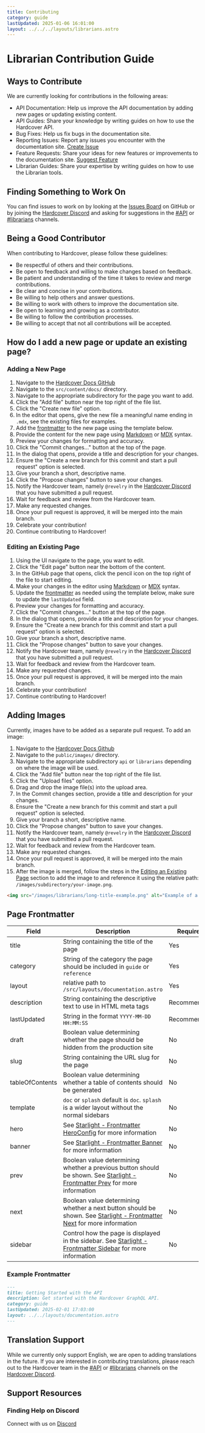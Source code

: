 ```yaml
---
title: Contributing
category: guide
lastUpdated: 2025-01-06 16:01:00
layout: ../../../layouts/librarians.astro
---
```



# Librarian Contribution Guide
## Ways to Contribute
We are currently looking for contributions in the following areas:

- API Documentation: Help us improve the API documentation by adding new pages or updating existing content.
- API Guides: Share your knowledge by writing guides on how to use the Hardcover API.
- Bug Fixes: Help us fix bugs in the documentation site.
- Reporting Issues: Report any issues you encounter with the documentation site. <a href={URLS.CREATE_ISSUE} target="_blank" rel="noreferrer noopener">Create Issue</a>
- Feature Requests: Share your ideas for new features or improvements to the documentation site. <a href={URLS.SUGGEST_FEATURE} target="_blank" rel="noreferrer noopener">Suggest Feature</a>
- Librarian Guides: Share your expertise by writing guides on how to use the Librarian tools.

## Finding Something to Work On
You can find issues to work on
by looking at the <a href={URLS.ISSUES} target="_blank" rel="noreferrer noopener">Issues Board</a> on GitHub
or by joining the <a href={URLS.DISCORD} target="_blank" rel="noreferrer noopener">Hardcover Discord</a> and asking for suggestions in the <a href={URLS.API_DISCORD} target="_blank"
rel="noreferrer noopener">#API</a> or <a href={URLS.LIBRARIAN_DISCORD} target="_blank"
rel="noreferrer noopener">#librarians</a> channels.

## Being a Good Contributor
When contributing to Hardcover, please follow these guidelines:

- Be respectful of others and their contributions.
- Be open to feedback and willing to make changes based on feedback.
- Be patient and understanding of the time it takes to review and merge contributions.
- Be clear and concise in your contributions.
- Be willing to help others and answer questions.
- Be willing to work with others to improve the documentation site.
- Be open to learning and growing as a contributor.
- Be willing to follow the contribution processes.
- Be willing to accept that not all contributions will be accepted.

## How do I add a new page or update an existing page?
### Adding a New Page
1. Navigate to the <a href={URLS.GITHUB} target="_blank" rel="noreferrer noopener">Hardcover Docs GitHub</a>
2. Navigate to the `src/content/docs/` directory.
3. Navigate to the appropriate subdirectory for the page you want to add.
4. Click the "Add file" button near the top right of the file list.
5. Click the "Create new file" option.
6. In the editor that opens, give the new file a meaningful name ending in `.mdx`, see the existing files for examples.
7. Add the [frontmatter](#page-frontmatter) to the new page using the template below.
8. Provide the content for the new page using [Markdown](https://www.markdownguide.org/cheat-sheet/) or [MDX](https://mdxjs.com/guides/) syntax.
9. Preview your changes for formatting and accuracy.
10. Click the "Commit changes..." button at the top of the page.
11. In the dialog that opens, provide a title and description for your changes.
12. Ensure the "Create a new branch for this commit and start a pull request" option is selected.
13. Give your branch a short, descriptive name.
14. Click the "Propose changes" button to save your changes.
15. Notify the Hardcover team, namely `@revelry` in the <a href={URLS.DISCORD} target="_blank" rel="noreferrer noopener">Hardcover Discord</a> that you have submitted a pull request.
16. Wait for feedback and review from the Hardcover team.
17. Make any requested changes.
18. Once your pull request is approved, it will be merged into the main branch.
19. Celebrate your contribution!
20. Continue contributing to Hardcover!

### Editing an Existing Page
1. Using the UI navigate to the page, you want to edit.
2. Click the "Edit page" button near the bottom of the content.
3. In the GitHub page that opens, click the pencil icon on the top right of the file to start editing.
4. Make your changes in the editor using [Markdown](https://www.markdownguide.org/cheat-sheet/) or [MDX](https://mdxjs.com/guides/) syntax.
5. Update the [frontmatter](#page-frontmatter) as needed using the template below, make sure to update the `lastUpdated` field.
6. Preview your changes for formatting and accuracy.
7. Click the "Commit changes..." button at the top of the page.
8. In the dialog that opens, provide a title and description for your changes.
9. Ensure the "Create a new branch for this commit and start a pull request" option is selected.
10. Give your branch a short, descriptive name.
11. Click the "Propose changes" button to save your changes.
12. Notify the Hardcover team, namely `@revelry` in the <a href={URLS.DISCORD} target="_blank" rel="noreferrer noopener">Hardcover Discord</a> that you have submitted a pull request.
13. Wait for feedback and review from the Hardcover team.
14. Make any requested changes.
15. Once your pull request is approved, it will be merged into the main branch.
16. Celebrate your contribution!
17. Continue contributing to Hardcover!

## Adding Images
Currently, images have to be added as a separate pull request. To add an image:

1. Navigate to the <a href={URLS.GITHUB} target="_blank" rel="noreferrer noopener">Hardcover Docs Github</a>
2. Navigate to the `public/images/` directory.
3. Navigate to the appropriate subdirectory `api` or `librarians` depending on where the image will be used.
4. Click the "Add file" button near the top right of the file list.
5. Click the "Upload files" option.
6. Drag and drop the image file(s) into the upload area.
7. In the Commit changes section, provide a title and description for your changes.
8. Ensure the "Create a new branch for this commit and start a pull request" option is selected.
9. Give your branch a short, descriptive name.
10. Click the "Propose changes" button to save your changes.
11. Notify the Hardcover team, namely `@revelry` in the <a href={URLS.DISCORD} target="_blank" rel="noreferrer noopener">Hardcover Discord</a> that you have submitted a pull request.
12. Wait for feedback and review from the Hardcover team.
13. Make any requested changes.
14. Once your pull request is approved, it will be merged into the main branch.
15. After the image is merged, follow the steps in the [Editing an Existing Page](#editing-an-existing-page) section to add the image to and reference it using the relative path: `/images/subdirectory/your-image.png`.

```md
<img src="/images/librarians/long-title-example.png" alt="Example of a long title on Hardcover" />
```

## Page Frontmatter

| Field           | Description                                                                                                                                                                             | Required    |
|-----------------|-----------------------------------------------------------------------------------------------------------------------------------------------------------------------------------------|-------------|
| title           | String containing the title of the page                                                                                                                                                 | Yes         |
| category        | String of the category the page should be included in `guide` or `reference`                                                                                                            | Yes         |
| layout          | relative path to `/src/layouts/documentation.astro`                                                                                                                                     | Yes         |
| description     | String containing the descriptive text to use in HTML meta tags                                                                                                                         | Recommended |
| lastUpdated     | String in the format `YYYY-MM-DD HH:MM:SS`                                                                                                                                              | Recommended |
| draft           | Boolean value determining whether the page should be hidden from the production site                                                                                                    | No          |
| slug            | String containing the URL slug for the page                                                                                                                                             | No          |
| tableOfContents | Boolean value determining whether a table of contents should be generated                                                                                                               | No          |
| template        | `doc` or `splash` default is `doc`. `splash` is a wider layout without the normal sidebars                                                                                              | No          |
| hero            | See [Starlight - Frontmatter HeroConfig](https://starlight.astro.build/reference/frontmatter/#heroconfig) for more information                                                          | No          |
| banner          | See [Starlight - Frontmatter Banner](https://starlight.astro.build/reference/frontmatter/#banner) for more information                                                                  | No          |
| prev            | Boolean value determining whether a previous button should be shown. See [Starlight - Frontmatter Prev](https://starlight.astro.build/reference/frontmatter/#prev) for more information | No          |
| next            | Boolean value determining whether a next button should be shown. See [Starlight - Frontmatter Next](https://starlight.astro.build/reference/frontmatter/#next) for more information     | No          |
| sidebar         | Control how the page is displayed in the sidebar. See [Starlight - Frontmatter Sidebar](https://starlight.astro.build/reference/frontmatter/#sidebarconfig) for more information        | No          |

### Example Frontmatter

```md
---
title: Getting Started with the API
description: Get started with the Hardcover GraphQL API.
category: guide
lastUpdated: 2025-02-01 17:03:00
layout: ../../layouts/documentation.astro
---
```

## Translation Support
While we currently only support English, we are open to adding translations in the future.
If you are interested in contributing translations,
please reach out to the Hardcover team in the <a href={URLS.API_DISCORD} target="_blank" rel="noreferrer noopener">#API</a>
or <a href={URLS.LIBRARIAN_DISCORD} target="_blank" rel="noreferrer noopener">#librarians</a> channels on the <a href={URLS.DISCORD} target="_blank"
rel="noreferrer noopener">Hardcover Discord</a>.

## Support Resources

### Finding Help on Discord
Connect with us on <a href={URLS.DISCORD} target="_blank" rel="noreferrer noopener">Discord</a>
